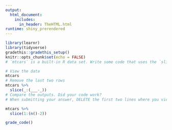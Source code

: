 ```yaml
---
output: 
  html_document:
    includes:
      in_header: TheHTML.html
runtime: shiny_prerendered
---
```


```r
library(learnr)
library(tidyverse)
gradethis::gradethis_setup()
knitr::opts_chunk$set(echo = FALSE)
# `mtcars` is a built-in R data set. Write some code that uses the `slice()` function of the `dplyr` package to remove the last two rows of this data set. Note: replace the underscores("_") with your code with one character per "_"
```

```r
# View the data
mtcars
# Remove the last two rows
mtcars %>%
  slice(_:(___-_))
# Compare the outputs. Did your code work?
# When submitting your answer, DELETE the first two lines where you viewed the data.
```

```r
mtcars %>%
  slice(1:(n()-2))
```
 
```r
grade_code()
```
<div data-iframe-height></div>
